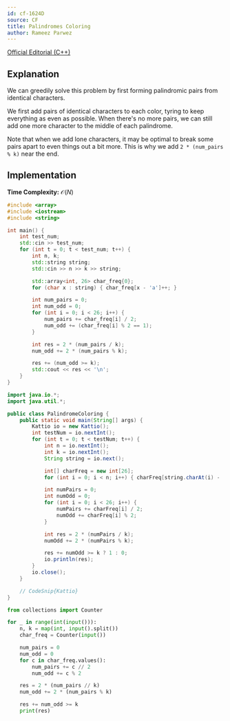 ```yaml
---
id: cf-1624D
source: CF
title: Palindromes Coloring
author: Rameez Parwez
---
```


[Official Editorial (C++)](https://codeforces.com/blog/entry/98942)

## Explanation

We can greedily solve this problem by first forming palindromic pairs from identical characters.

We first add pairs of identical characters to each color, tyring to keep everything as even as possible.
When there's no more pairs, we can still add one more character to the middle of each palindrome.

Note that when we add lone characters, it may be optimal to break some pairs apart
to even things out a bit more.
This is why we add `2 * (num_pairs % k)` near the end.

## Implementation

**Time Complexity:** $\mathcal{O}(N)$

<LanguageSection>
<CPPSection>

```cpp
#include <array>
#include <iostream>
#include <string>

int main() {
	int test_num;
	std::cin >> test_num;
	for (int t = 0; t < test_num; t++) {
		int n, k;
		std::string string;
		std::cin >> n >> k >> string;

		std::array<int, 26> char_freq{0};
		for (char x : string) { char_freq[x - 'a']++; }

		int num_pairs = 0;
		int num_odd = 0;
		for (int i = 0; i < 26; i++) {
			num_pairs += char_freq[i] / 2;
			num_odd += (char_freq[i] % 2 == 1);
		}

		int res = 2 * (num_pairs / k);
		num_odd += 2 * (num_pairs % k);

		res += (num_odd >= k);
		std::cout << res << '\n';
	}
}
```

</CPPSection>
<JavaSection>

```java
import java.io.*;
import java.util.*;

public class PalindromeColoring {
	public static void main(String[] args) {
		Kattio io = new Kattio();
		int testNum = io.nextInt();
		for (int t = 0; t < testNum; t++) {
			int n = io.nextInt();
			int k = io.nextInt();
			String string = io.next();

			int[] charFreq = new int[26];
			for (int i = 0; i < n; i++) { charFreq[string.charAt(i) - 'a'] += 1; }

			int numPairs = 0;
			int numOdd = 0;
			for (int i = 0; i < 26; i++) {
				numPairs += charFreq[i] / 2;
				numOdd += charFreq[i] % 2;
			}

			int res = 2 * (numPairs / k);
			numOdd += 2 * (numPairs % k);

			res += numOdd >= k ? 1 : 0;
			io.println(res);
		}
		io.close();
	}

	// CodeSnip{Kattio}
}
```

</JavaSection>
<PySection>

```py
from collections import Counter

for _ in range(int(input())):
	n, k = map(int, input().split())
	char_freq = Counter(input())

	num_pairs = 0
	num_odd = 0
	for c in char_freq.values():
		num_pairs += c // 2
		num_odd += c % 2

	res = 2 * (num_pairs // k)
	num_odd += 2 * (num_pairs % k)

	res += num_odd >= k
	print(res)
```

</PySection>
</LanguageSection>
